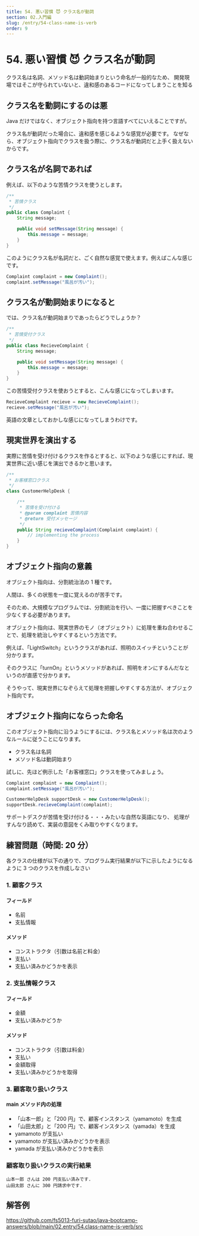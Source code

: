 ```yaml
---
title: 54. 悪い習慣 😈 クラス名が動詞
section: 02.入門編
slug: /entry/54-class-name-is-verb
order: 9
---
```


# 54. 悪い習慣 😈 クラス名が動詞

<p class="goal">
  クラス名は名詞、メソッド名は動詞始まりという命名が一般的なため、
  開発現場ではそこが守られていないと、違和感のあるコードになってしまうことを知る
</p>

## クラス名を動詞にするのは悪

Java だけではなく、オブジェクト指向を持つ言語すべてにいえることですが。

クラス名が動詞だった場合に、違和感を感じるような感覚が必要です。
なぜなら、オブジェクト指向でクラスを扱う際に、クラス名が動詞だと上手く扱えないからです。

## クラス名が名詞であれば

例えば、以下のような苦情クラスを使うとします。

```java
/**
 * 苦情クラス
 */
public class Complaint {
    String message;

    public void setMessage(String message) {
        this.message = message;
    }
}
```

このようにクラス名が名詞だと、ごく自然な感覚で使えます。例えばこんな感じです。

```java
Complaint complaint = new Complaint();
complaint.setMessage("風呂が汚い");
```

## クラス名が動詞始まりになると

では、クラス名が動詞始まりであったらどうでしょうか？

```java
/**
 * 苦情受付クラス
 */
public class RecieveComplaint {
    String message;

    public void setMessage(String message) {
        this.message = message;
    }
}
```

この苦情受付クラスを使おうとすると、こんな感じになってしまいます。

```java
RecieveComplaint recieve = new RecieveComplaint();
recieve.setMessage("風呂が汚い");
```

英語の文章としておかしな感じになってしまうわけです。

## 現実世界を演出する

実際に苦情を受け付けるクラスを作るとすると、以下のような感じにすれば、現実世界に近い感じを演出できるかと思います。

```java
/**
 * お客様窓口クラス
 */
class CustomerHelpDesk {

    /**
     * 苦情を受け付ける
     * @param complaint 苦情内容
     * @return 受付メッセージ
     */
    public String recieveComplaint(Complaint complaint) {
        // implementing the process
    }
}
```

## オブジェクト指向の意義

オブジェクト指向は、分割統治法の 1 種です。

人間は、多くの状態を一度に覚えるのが苦手です。

そのため、大規模なプログラムでは、分割統治を行い、一度に把握すべきことを少なくする必要があります。

オブジェクト指向は、現実世界のモノ（オブジェクト）に処理を重ね合わせることで、処理を統治しやすくするという方法です。

例えば、「LightSwitch」というクラスがあれば、照明のスイッチということが分かります。

そのクラスに「turnOn」というメソッドがあれば、照明をオンにするんだなというのが直感で分かります。

そうやって、現実世界になぞらえて処理を把握しやすくする方法が、オブジェクト指向です。

## オブジェクト指向にならった命名

このオブジェクト指向に沿うようにするには、クラス名とメソッド名は次のようなルールに従うことになります。

- クラス名は名詞
- メソッド名は動詞始まり

試しに、先ほど例示した「お客様窓口」クラスを使ってみましょう。

```java
Complaint complaint = new Complaint();
complaint.setMessage("風呂が汚い");

CustomerHelpDesk supportDesk = new CustomerHelpDesk();
supportDesk.recieveComplaint(complaint);
```

サポートデスクが苦情を受け付ける・・・みたいな自然な英語になり、
処理がすんなり読めて、実装の意図をくみ取りやすくなります。

## 練習問題（時間: 20 分）

各クラスの仕様が以下の通りで、プログラム実行結果が以下に示したようになるように 3 つのクラスを作成しなさい

### 1. 顧客クラス

#### フィールド

- 名前
- 支払情報

#### メソッド

- コンストラクタ（引数は名前と料金）
- 支払い
- 支払い済みかどうかを表示

### 2. 支払情報クラス

#### フィールド

- 金額
- 支払い済みかどうか

#### メソッド

- コンストラクタ（引数は料金）
- 支払い
- 金額取得
- 支払い済みかどうかを取得

### 3. 顧客取り扱いクラス

#### main メソッド内の処理

- 「山本一郎」と「200 円」で、顧客インスタンス（yamamoto）を生成
- 「山田太郎」と「200 円」で、顧客インスタンス（yamada）を生成
- yamamoto が支払い
- yamamoto が支払い済みかどうかを表示
- yamada が支払い済みかどうかを表示

### 顧客取り扱いクラスの実行結果

```
山本一郎 さんは 200 円支払い済みです.
山田太郎 さんに 300 円請求中です.
```

## 解答例

https://github.com/fs5013-furi-sutao/java-bootcamp-answers/blob/main/02.entry/54.class-name-is-verb/src
